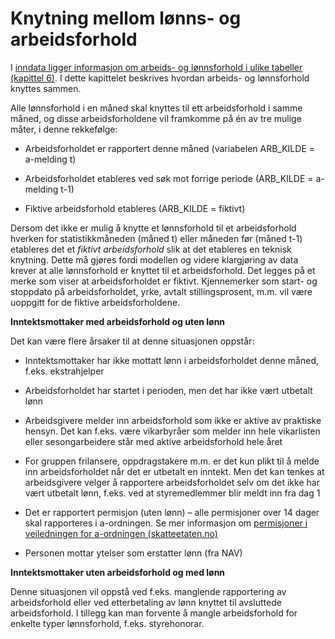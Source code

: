 # Knytning mellom lønns- og arbeidsforhold

I [inndata ligger informasjon om arbeids- og lønnsforhold i ulike
tabeller (kapittel 6)](Inndata.html). I dette kapittelet beskrives hvordan arbeids-
og lønnsforhold knyttes sammen.

Alle lønnsforhold i en måned skal knyttes til ett arbeidsforhold i samme
måned, og disse arbeidsforholdene vil framkomme på én av tre mulige
måter, i denne rekkefølge:

-   Arbeidsforholdet er rapportert denne måned (variabelen ARB_KILDE =
    a-melding t)

-   Arbeidsforholdet etableres ved søk mot forrige periode (ARB_KILDE =
    a-melding t-1)

-   Fiktive arbeidsforhold etableres (ARB_KILDE = fiktivt)

Dersom det ikke er mulig å knytte et lønnsforhold til et arbeidsforhold
hverken for statistikkmåneden (måned t) eller måneden før (måned t-1)
etableres det et *fiktivt* *arbeidsforhold* slik at det etableres en
teknisk knytning. Dette må gjøres fordi modellen og videre klargjøring
av data krever at alle lønnsforhold er knyttet til et arbeidsforhold.
Det legges på et merke som viser at arbeidsforholdet er fiktivt.
Kjennemerker som start- og stoppdato på arbeidsforholdet, yrke, avtalt
stillingsprosent, m.m. vil være uoppgitt for de fiktive
arbeidsforholdene.

**Inntektsmottaker med arbeidsforhold og uten lønn**

Det kan være flere årsaker til at denne situasjonen oppstår:

-   Inntektsmottaker har ikke mottatt lønn i arbeidsforholdet denne
    måned, f.eks. ekstrahjelper

-   Arbeidsforholdet har startet i perioden, men det har ikke vært
    utbetalt lønn

-   Arbeidsgivere melder inn arbeidsforhold som ikke er aktive av
    praktiske hensyn. Det kan f.eks. være vikarbyråer som melder inn
    hele vikarlisten eller sesongarbeidere står med aktive
    arbeidsforhold hele året

-   For gruppen frilansere, oppdragstakere m.m. er det kun plikt til å
    melde inn arbeidsforholdet når det er utbetalt en inntekt. Men det
    kan tenkes at arbeidsgivere velger å rapportere arbeidsforholdet
    selv om det ikke har vært utbetalt lønn, f.eks. ved at
    styremedlemmer blir meldt inn fra dag 1

-   Det er rapportert permisjon (uten lønn) -- alle permisjoner over 14
    dager skal rapporteres i a-ordningen. Se mer informasjon om
    [permisjoner i
    veiledningen for a-ordningen (skatteetaten.no)](https://www.skatteetaten.no/bedrift-og-organisasjon/arbeidsgiver/a-meldingen/veiledning/arbeidsforholdet/opplysninger-om-arbeidsforholdet/permisjon/) 

-   Personen mottar ytelser som erstatter lønn (fra NAV)

**Inntektsmottaker uten arbeidsforhold og med lønn**

Denne situasjonen vil oppstå ved f.eks. manglende rapportering av
arbeidsforhold eller ved etterbetaling av lønn knyttet til avsluttede
arbeidsforhold. I tillegg kan man forvente å mangle arbeidsforhold for
enkelte typer lønnsforhold, f.eks. styrehonorar.
